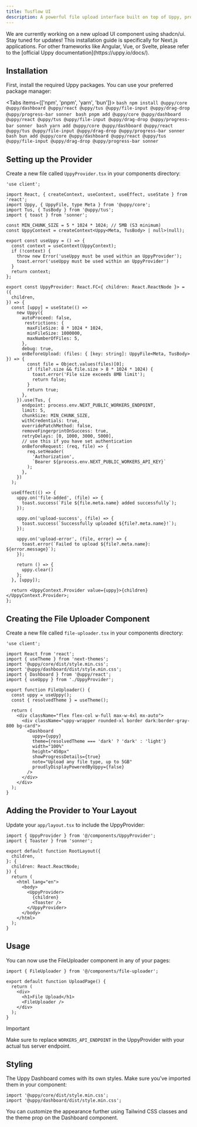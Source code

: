 ```yaml
---
title: Tusflow UI
description: A powerful file upload interface built on top of Uppy, providing a seamless and customizable upload experience for Next.js applications.
---
```


<Callout type="info">
  We are currently working on a new upload UI component using shadcn/ui. Stay tuned for updates!
</Callout>

<Callout type="info">
  This installation guide is specifically for Next.js applications. For other frameworks like Angular, Vue, or Svelte, please refer to the [official Uppy documentation](https://uppy.io/docs/).
</Callout>

## Installation

First, install the required Uppy packages. You can use your preferred package manager:

<Tabs items={['npm', 'pnpm', 'yarn', 'bun']}>
  <Tab value="npm">
    ```bash
    npm install @uppy/core @uppy/dashboard @uppy/react @uppy/tus @uppy/file-input @uppy/drag-drop @uppy/progress-bar sonner
    ```
  </Tab>
  <Tab value="pnpm">
    ```bash
    pnpm add @uppy/core @uppy/dashboard @uppy/react @uppy/tus @uppy/file-input @uppy/drag-drop @uppy/progress-bar sonner
    ```
  </Tab>
  <Tab value="yarn">
    ```bash
    yarn add @uppy/core @uppy/dashboard @uppy/react @uppy/tus @uppy/file-input @uppy/drag-drop @uppy/progress-bar sonner
    ```
  </Tab>
  <Tab value="bun">
    ```bash
    bun add @uppy/core @uppy/dashboard @uppy/react @uppy/tus @uppy/file-input @uppy/drag-drop @uppy/progress-bar sonner
    ```
  </Tab>
</Tabs>


## Setting up the Provider

Create a new file called `UppyProvider.tsx` in your components directory:

```tsx
'use client';
 
import React, { createContext, useContext, useEffect, useState } from 'react';
import Uppy, { UppyFile, type Meta } from '@uppy/core';
import Tus, { TusBody } from '@uppy/tus';
import { toast } from 'sonner';
 
const MIN_CHUNK_SIZE = 5 * 1024 * 1024; // 5MB (S3 minimum)
const UppyContext = createContext<Uppy<Meta, TusBody> | null>(null);
 
export const useUppy = () => {
  const context = useContext(UppyContext);
  if (!context) {
    throw new Error('useUppy must be used within an UppyProvider');
    toast.error('useUppy must be used within an UppyProvider')
  }
  return context;
};
 
export const UppyProvider: React.FC<{ children: React.ReactNode }> = ({
  children,
}) => {
  const [uppy] = useState(() =>
    new Uppy({
      autoProceed: false,
       restrictions: {
        maxFileSize: 8 * 1024 * 1024,
        minFileSize: 1000000,
        maxNumberOfFiles: 5,
      },
      debug: true,
      onBeforeUpload: (files: { [key: string]: UppyFile<Meta, TusBody> }) => {
        const file = Object.values(files)[0];
        if (file?.size && file.size > 8 * 1024 * 1024) {
          toast.error('File size exceeds 8MB limit');
          return false;
        }
        return true;
      },
    }).use(Tus, {
      endpoint: process.env.NEXT_PUBLIC_WORKERS_ENDPOINT,
      limit: 5,
      chunkSize: MIN_CHUNK_SIZE,
      withCredentials: true,
      overridePatchMethod: false,
      removeFingerprintOnSuccess: true,
      retryDelays: [0, 1000, 3000, 5000],
      // use this if you have set authentication
      onBeforeRequest: (req, file) => {
        req.setHeader(
          'Authorization',
          `Bearer ${process.env.NEXT_PUBLIC_WORKERS_API_KEY}`
        );
      },
    })
  );
 
  useEffect(() => {
    uppy.on('file-added', (file) => {
      toast.success(`File ${file.meta.name} added successfully`);
    });
 
    uppy.on('upload-success', (file) => {
      toast.success(`Successfully uploaded ${file?.meta.name}!`);
    });
 
    uppy.on('upload-error', (file, error) => {
      toast.error(`Failed to upload ${file?.meta.name}: ${error.message}`);
    });
 
    return () => {
      uppy.clear()
    };
  }, [uppy]);
 
  return <UppyContext.Provider value={uppy}>{children}</UppyContext.Provider>;
};
```

## Creating the File Uploader Component

Create a new file called `file-uploader.tsx` in your components directory:

```tsx
'use client';

import React from 'react';
import { useTheme } from 'next-themes';
import '@uppy/core/dist/style.min.css';
import '@uppy/dashboard/dist/style.min.css';
import { Dashboard } from '@uppy/react';
import { useUppy } from './UppyProvider';

export function FileUploader() {
  const uppy = useUppy();
  const { resolvedTheme } = useTheme();

  return (
    <div className="flex flex-col w-full max-w-4xl mx-auto">
      <div className="uppy-wrapper rounded-xl border dark:border-gray-800 bg-card">
        <Dashboard
          uppy={uppy}
          theme={resolvedTheme === 'dark' ? 'dark' : 'light'}
          width="100%"
          height="450px"
          showProgressDetails={true}
          note="Upload any file type, up to 5GB"
          proudlyDisplayPoweredByUppy={false}
        />
      </div>
    </div>
  );
}
```

## Adding the Provider to Your Layout

Update your `app/layout.tsx` to include the UppyProvider:

```tsx
import { UppyProvider } from '@/components/UppyProvider';
import { Toaster } from 'sonner';

export default function RootLayout({
  children,
}: {
  children: React.ReactNode;
}) {
  return (
    <html lang="en">
      <body>
        <UppyProvider>
          {children}
          <Toaster />
        </UppyProvider>
      </body>
    </html>
  );
}
```

## Usage

You can now use the FileUploader component in any of your pages:

```tsx
import { FileUploader } from '@/components/file-uploader';

export default function UploadPage() {
  return (
    <div>
      <h1>File Upload</h1>
      <FileUploader />
    </div>
  );
}
```

> [!important]
> Make sure to replace `WORKERS_API_ENDPOINT` in the UppyProvider with your actual tus server endpoint.

## Styling

The Uppy Dashboard comes with its own styles. Make sure you've imported them in your component:

```tsx
import '@uppy/core/dist/style.min.css';
import '@uppy/dashboard/dist/style.min.css';
```

You can customize the appearance further using Tailwind CSS classes and the theme prop on the Dashboard component.
